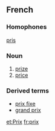 ==French==
===Homophones===
[[pris]]
===Noun===
# [[prize]]
# [[price]]
===Derived terms===
*[[prix fixe]]
*[[grand prix]]

[[et:Prix]]
[[fr:prix]]